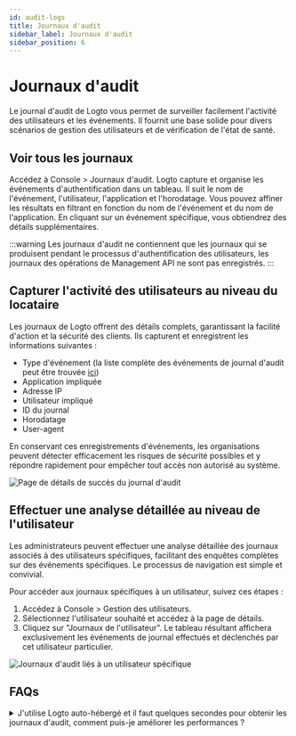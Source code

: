 ```yaml
---
id: audit-logs
title: Journaux d'audit
sidebar_label: Journaux d'audit
sidebar_position: 6
---
```


# Journaux d'audit

Le journal d'audit de Logto vous permet de surveiller facilement l'activité des utilisateurs et les événements. Il fournit une base solide pour divers scénarios de gestion des utilisateurs et de vérification de l'état de santé.

## Voir tous les journaux

Accédez à <CloudLink to="/audit-logs">Console > Journaux d'audit</CloudLink>. Logto capture et organise les événements d'authentification dans un tableau. Il suit le nom de l'événement, l'utilisateur, l'application et l'horodatage. Vous pouvez affiner les résultats en filtrant en fonction du nom de l'événement et du nom de l'application. En cliquant sur un événement spécifique, vous obtiendrez des détails supplémentaires.

:::warning
Les journaux d'audit ne contiennent que les journaux qui se produisent pendant le processus d'authentification des utilisateurs, les journaux des opérations de Management API ne sont pas enregistrés.
:::

## Capturer l'activité des utilisateurs au niveau du locataire

Les journaux de Logto offrent des détails complets, garantissant la facilité d'action et la sécurité des clients. Ils capturent et enregistrent les informations suivantes :

- Type d'événement (la liste complète des événements de journal d'audit peut être trouvée [ici](https://github.com/logto-io/logto/blob/master/packages/console/src/consts/logs.ts))
- Application impliquée
- Adresse IP
- Utilisateur impliqué
- ID du journal
- Horodatage
- User-agent

En conservant ces enregistrements d'événements, les organisations peuvent détecter efficacement les risques de sécurité possibles et y répondre rapidement pour empêcher tout accès non autorisé au système.

![Page de détails de succès du journal d'audit](./assets/audit-log-success-details-page.png)

## Effectuer une analyse détaillée au niveau de l'utilisateur

Les administrateurs peuvent effectuer une analyse détaillée des journaux associés à des utilisateurs spécifiques, facilitant des enquêtes complètes sur des événements spécifiques. Le processus de navigation est simple et convivial.

Pour accéder aux journaux spécifiques à un utilisateur, suivez ces étapes :

1. Accédez à <CloudLink to="/users">Console > Gestion des utilisateurs</CloudLink>.
2. Sélectionnez l'utilisateur souhaité et accédez à la page de détails.
3. Cliquez sur "Journaux de l'utilisateur". Le tableau résultant affichera exclusivement les événements de journal effectués et déclenchés par cet utilisateur particulier.

![Journaux d'audit liés à un utilisateur spécifique](./assets/audit-logs-related-to-specific-user.png)

## FAQs

<details>
<summary>J'utilise Logto auto-hébergé et il faut quelques secondes pour obtenir les journaux d'audit, comment puis-je améliorer les performances ?</summary>

Les utilisateurs de Logto OSS devraient ajouter un cronjob pour nettoyer régulièrement les journaux d'audit obsolètes.

</details>
